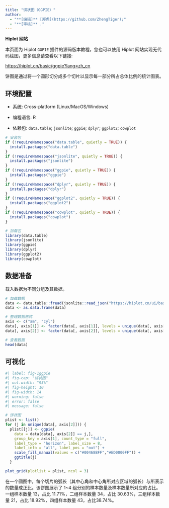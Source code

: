 ```yaml
---
title: "饼状图（GGPIE）"
author:
  - "**[编辑]** [郑虎](https://github.com/ZhengTiger);"
  - "**[审核]** ."
---
```


::: callout-note
**Hiplot 网站**

本页面为 Hiplot `GGPIE` 插件的源码版本教程，您也可以使用 Hiplot 网站实现无代码绘图，更多信息请查看以下链接:

<https://hiplot.cn/basic/ggpie?lang=zh_cn>
:::

饼图是通过将一个圆形切分成多个切片以显示每一部分所占总体比例的统计图表。

## 环境配置

-   系统: Cross-platform (Linux/MacOS/Windows)

-   编程语言: R

-   依赖包: `data.table`; `jsonlite`; `ggpie`; `dplyr`; `ggplot2`; `cowplot`

```r
# 安装包
if (!requireNamespace("data.table", quietly = TRUE)) {
  install.packages("data.table")
}
if (!requireNamespace("jsonlite", quietly = TRUE)) {
  install.packages("jsonlite")
}
if (!requireNamespace("ggpie", quietly = TRUE)) {
  install.packages("ggpie")
}
if (!requireNamespace("dplyr", quietly = TRUE)) {
  install.packages("dplyr")
}
if (!requireNamespace("ggplot2", quietly = TRUE)) {
  install.packages("ggplot2")
}
if (!requireNamespace("cowplot", quietly = TRUE)) {
  install.packages("cowplot")
}

# 加载包
library(data.table)
library(jsonlite)
library(ggpie)
library(dplyr)
library(ggplot2)
library(cowplot)
```

## 数据准备

载入数据为不同分组及其数据。

```r
# 加载数据
data <- data.table::fread(jsonlite::read_json("https://hiplot.cn/ui/basic/ggpie/data.json")$exampleData$textarea[[1]])
data <- as.data.frame(data)

# 整理数据格式
axis <- c("am", "cyl")
data[, axis[1]] <- factor(data[, axis[1]], levels = unique(data[, axis[1]]))
data[, axis[2]] <- factor(data[, axis[2]], levels = unique(data[, axis[2]]))

# 查看数据
head(data)
```

## 可视化

```r
#| label: fig-1ggpie
#| fig-cap: "饼状图"
#| out.width: "95%"
#| fig-height: 10
#| fig-width: 14
#| warning: false
#| error: false
#| message: false

# 饼状图
plist <- list()
for (j in unique(data[, axis[2]])) {
  plist[[j]] <- ggpie(
    data = data[data[, axis[2]] == j,],
    group_key = axis[1], count_type = "full",
    label_type = "horizon", label_size = 8,
    label_info = "all", label_pos = "out") + 
    scale_fill_manual(values = c("#00468BFF","#ED0000FF")) +
    ggtitle(j)
  }

plot_grid(plotlist = plist, ncol = 3)
```

在一个圆图中，每个切片的弧长（其中心角和中心角所对应区域的弧长）与所表示的数量成正比。该饼图展示了 1~4 组分别的样本数量及样本数量所对应的占比。一组样本数量 13，占比 11.71%，二组样本数量 34，占比 30.63%，三组样本数量 21，占比 18.92%，四组样本数量 43，占比38.74%。





